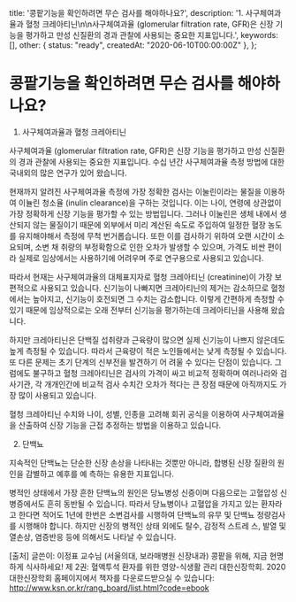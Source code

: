   title: '콩팥기능을 확인하려면 무슨 검사를 해야하나요?',
  description: '1. 사구체여과율과 혈청 크레아티닌\n\n사구체여과율 (glomerular filtration rate, GFR)은 신장 기능을 평가하고 만성 신질환의 경과 관찰에 사용되는 중요한 지표입니다.',
  keywords: [],
  other: { status: "ready", createdAt: "2020-06-10T00:00:00Z" },
};

# 콩팥기능을 확인하려면 무슨 검사를 해야하나요?

1. 사구체여과율과 혈청 크레아티닌

사구체여과율 (glomerular filtration rate, GFR)은 신장 기능을 평가하고 만성 신질환의 경과 관찰에 사용되는 중요한 지표입니다. 수십 년간 사구체여과율 측정 방법에 대한 국내외의 많은 연구가 있어 왔습니다.

현재까지 알려진 사구체여과율 측정에 가장 정확한 검사는 이눌린이라는 물질을 이용하여 이뉼린 청소율 (inulin clearance)을 구하는 것입니다. 이는 나이, 연령에 상관없이 가장 정확하게 신장 기능을 평가할 수 있는 방법입니다. 그러나 이눌린은 생체 내에서 생산되지 않는 물질이기 때문에 외부에서 미리 계산된 속도로 주입하여 일정한 혈장 농도를 유지해야해서 측정에 무척 번거롭습니다. 또한 이를 검사하기 위하여 오랜 시간이 소요되며, 소변 채 취량의 부정확함으로 인한 오차가 발생할 수 있으며, 가격도 비싼 편이라 실제로 임상에서는 사용하기에 어려우며 주로 연구용으로 사용되고 있습니다.

따라서 현재는 사구체여과율의 대체표지자로 혈청 크레아티닌 (creatinine)이 가장 보편적으로 사용되고 있습니다. 신기능이 나빠지면 크레아티닌의 제거는 감소하므로 혈청에서는 높아지고, 신기능이 호전되면 그 수치는 감소합니다. 이렇게 간편하게 측정할 수 있기 때문에 임상적으로는 오래 전부터 신기능을 평가하는데 크레아티닌을 사용해 왔습니다.

하지만 크레아티닌은 단백질 섭취량과 근육량이 많으면 실제 신기능이 나쁘지 않은데도 높게 측정될 수 있습니다. 따라서 근육량이 적은 노인들에서는 낮게 측정될 수 있습니다. 또 다른 문제는 초기 단계의 신부전을 발견하기 어 려울 수 있다는 단점이 있습니다. 그럼에도 불구하고 혈청 크레아티닌은 검사의 가격이 싸고 비교적 정확하며 여러나라와 검사기관, 각 개개인간에 비교적 검사 수치간 오차가 적다는 큰 장점 때문에 아직까지도 가장 많이 사용되고 있습니다.

혈청 크레아티닌 수치와 나이, 성별, 인종을 고려해 회귀 공식을 이용하여 사구체여과율을 산출하여 신장 기능을 근접 추정하는 방법을 이용하고 있습니다.



2. 단백뇨

지속적인 단백뇨는 단순한 신장 손상을 나타내는 것뿐만 아니라, 합병된 신장 질환의 원인을 감별하고 예후를 예 측하는 유용한 지표입니다.

병적인 상태에서 가장 흔한 단백뇨의 원인은 당뇨병성 신증이며 다음으로는 고혈압성 신병증에서도 흔히 동반될 수 있습니다. 따라서 당뇨병이나 고혈압을 가지고 있는 환자라고 한다면 적어도 1년에 한번은 소변검사를 시행하여 단백뇨의 유무 및 단백뇨 정량검사를 시행해야 합니다. 하지만 신장의 병적인 상태 외에도 탈수, 감정적 스트레 스, 발열 및 열손상, 염증반응 등에 의해서도 나타날 수 있습니다.




[출처] 글쓴이: 이정표 교수님 (서울의대, 보라매병원 신장내과)
              콩팥을 위해, 지금 현명하게 식사하세요! 
              제 2권: 혈액투석 환자를 위한 영양-식생활 관리
              대한신장학회. 2020
              대한신장학회 홈페이지에서 책자를 다운로드받으실 수 있습니다: http://www.ksn.or.kr/rang_board/list.html?code=ebook
